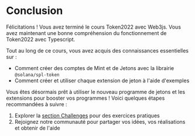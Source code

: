 
# Conclusion

Félicitations ! Vous avez terminé le cours Token2022 avec Web3js. Vous avez maintenant une bonne compréhension du fonctionnement de Token2022 avec Typescript.

<ArticleSection name="Ce que vous avez appris" id="what-you-learned" level="h2" />

Tout au long de ce cours, vous avez acquis des connaissances essentielles sur :
- Comment créer des comptes de Mint et de Jetons avec la librairie `@solana/spl-token`
- Comment créer et utiliser chaque extension de jeton à l'aide d'exemples

<ArticleSection name="Prochaines étapes" id="next-steps" level="h2" />

Vous êtes désormais prêt à utiliser le nouveau programme de jetons et les extensions pour booster vos programmes ! Voici quelques étapes recommandées à suivre :

1. Explorer la [section Challenges](/en/challenges) pour des exercices pratiques
2. Rejoignez notre communauté pour partager vos idées, vos réalisations et obtenir de l'aide

